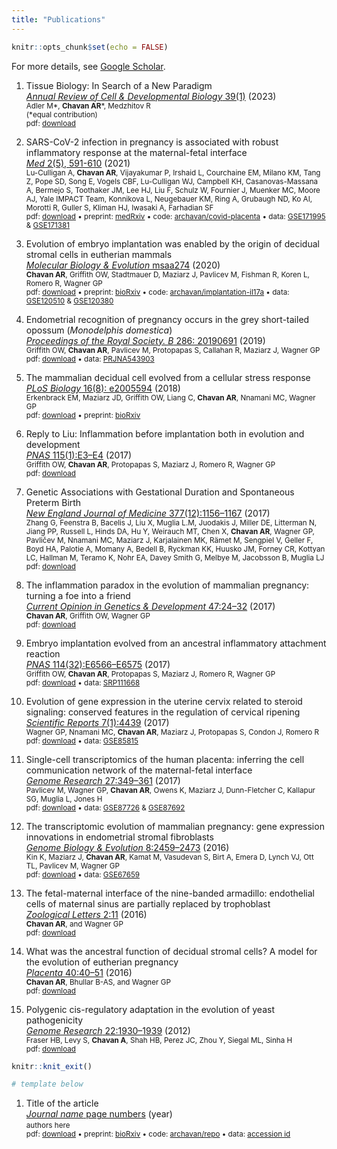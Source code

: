 ```yaml
---
title: "Publications"
---
```


```r
knitr::opts_chunk$set(echo = FALSE)
```

For more details, see [Google Scholar](https://scholar.google.com/citations?user=8ikC3u0AAAAJ&hl=en).

1. Tissue Biology: In Search of a New Paradigm    
[*Annual Review of Cell & Developmental Biology* 39(1)](https://doi.org/10.1146/annurev-cellbio-120420-113830) (2023)  
<small>
Adler M\*, **Chavan AR**\*, Medzhitov R  
(\*equal contribution)    
pdf: [download](static/publications/Adler_2023_annurev-cellbio.pdf)
</small>

1. SARS-CoV-2 infection in pregnancy is associated with robust inflammatory response at the maternal-fetal interface  
[*Med* 2(5), 591-610](https://doi.org/10.1016/j.medj.2021.04.016) (2021)  
<small>
Lu-Culligan A, **Chavan AR**, Vijayakumar P, Irshaid L, Courchaine EM, Milano KM, Tang Z, Pope SD, Song E, Vogels CBF, Lu-Culligan WJ, Campbell KH, Casanovas-Massana A, Bermejo S, Toothaker JM, Lee HJ, Liu F, Schulz W, Fournier J, Muenker MC, Moore AJ, Yale IMPACT Team, Konnikova L, Neugebauer KM, Ring A, Grubaugh ND, Ko AI, Morotti R, Guller S, Kliman HJ, Iwasaki A, Farhadian SF  
pdf: [download](static/publications/Lu-Culligan_2021_med.pdf) •
preprint: [medRxiv](https://www.medrxiv.org/content/10.1101/2021.01.25.21250452v1) •
code: [archavan/covid-placenta](https://github.com/archavan/covid-placenta) •
data: [GSE171995](https://www.ncbi.nlm.nih.gov/geo/query/acc.cgi?acc=GSE171995) & 
[GSE171381](https://www.ncbi.nlm.nih.gov/geo/query/acc.cgi?acc=GSE171381)
</small>


1. Evolution of embryo implantation was enabled by the origin of decidual stromal cells in eutherian mammals  
[*Molecular Biology & Evolution* msaa274](https://doi.org/10.1093/molbev/msaa274) (2020)  
<small>
**Chavan AR**, Griffith OW, Stadtmauer D, Maziarz J, Pavlicev M, Fishman R, Koren L, Romero R, Wagner GP   
 pdf: [download](static/publications/Chavan_2020_MBE.pdf) •
preprint: [bioRxiv](https://doi.org/10.1101/429571) •
code: [archavan/implantation-il17a](https://github.com/archavan/implantation-il17a) •
data: [GSE120510](https://www.ncbi.nlm.nih.gov/geo/query/acc.cgi?acc=GSE120510) & [GSE120380](https://www.ncbi.nlm.nih.gov/geo/query/acc.cgi?acc=GSE120380)
</small>

1. Endometrial recognition of pregnancy occurs in the grey short-tailed opossum (*Monodelphis domestica*)  
[*Proceedings of the Royal Society. B* 286: 20190691](https://royalsocietypublishing.org/doi/10.1098/rspb.2019.0691) (2019)  
<small>
Griffith OW, **Chavan AR**, Pavlicev M, Protopapas S, Callahan R, Maziarz J, Wagner GP  
pdf: [download](static/publications/Griffith_2019_ProcB.pdf) •
data: [PRJNA543903](https://www.ncbi.nlm.nih.gov/bioproject/PRJNA543903)
</small>

1. The mammalian decidual cell evolved from a cellular stress response  
[*PLoS Biology* 16(8): e2005594](https://doi.org/10.1371/journal.pbio.2005594) (2018)   
<small>
Erkenbrack EM, Maziarz JD, Griffith OW, Liang C, **Chavan AR**, Nnamani MC, Wagner GP    
pdf: [download](static/publications/Erkenbrack_2018_plos-bio.pdf) •
preprint: [bioRxiv](https://doi.org/10.1101/246397)
</small>

1. Reply to Liu: Inflammation before implantation both in evolution and development  
[*PNAS* 115(1):E3--E4](https://doi.org/10.1073/pnas.1717001115) (2017)   
<small>
Griffith OW, **Chavan AR**, Protopapas S, Maziarz J, Romero R, Wagner GP    
pdf: [download](static/publications/Griffith_2017_PNAS-b.pdf)
</small>

1. Genetic Associations with Gestational Duration and Spontaneous Preterm Birth  
[*New England Journal of Medicine* 377(12):1156--1167](https://www.nejm.org/doi/full/10.1056/NEJMoa1612665) (2017)  
<small>
Zhang G, Feenstra B, Bacelis J, Liu X, Muglia L.M, Juodakis J, Miller DE, Litterman N, Jiang PP, Russell L, Hinds DA, Hu Y, Weirauch MT, Chen X, **Chavan AR**, Wagner GP, Pavličev M, Nnamani MC, Maziarz J, Karjalainen MK, Rämet M, Sengpiel V, Geller F, Boyd HA, Palotie A, Momany A, Bedell B, Ryckman KK, Huusko JM, Forney CR, Kottyan LC, Hallman M, Teramo K, Nohr EA, Davey Smith G, Melbye M, Jacobsson B, Muglia LJ   
pdf: [download](static/publications/Zhang_2017_NEJM.pdf)
</small>

1. The inflammation paradox in the evolution of mammalian pregnancy: turning a foe into a friend  
[*Current Opinion in Genetics & Development* 47:24--32](https://doi.org/10.1016/j.gde.2017.08.004) (2017)  
<small>
**Chavan AR**, Griffith OW, Wagner GP  
pdf: [download](static/publications/Chavan_2017_COGD.pdf)
</small>

1. Embryo implantation evolved from an ancestral inflammatory attachment reaction    
[*PNAS* 114(32):E6566--E6575](https://doi.org/10.1073/pnas.1701129114) (2017)  
<small>
Griffith OW, **Chavan AR**, Protopapas S, Maziarz J, Romero R, Wagner GP  
pdf: [download](static/publications/Griffith_2017_PNAS-a.pdf) • 
data: [SRP111668](https://www.ncbi.nlm.nih.gov/sra/SRP111668)
</small>

1. Evolution of gene expression in the uterine cervix related to steroid signaling: conserved features in the regulation of cervical ripening    
[*Scientific Reports* 7(1):4439](https://doi.org/10.1038/s41598-017-04759-6) (2017)   
<small>
Wagner GP, Nnamani MC, **Chavan AR**, Maziarz J, Protopapas S, Condon J, Romero R    
pdf: [download](static/publications/Wagner_2017_sci-rep.pdf) • 
data:  [GSE85815](https://www.ncbi.nlm.nih.gov/geo/query/acc.cgi?acc=GSE85815)
</small>

1. Single-cell transcriptomics of the human placenta: inferring the cell communication network of the maternal-fetal interface    
[*Genome Research* 27:349--361](http://www.genome.org/cgi/doi/10.1101/gr.207597.116) (2017)  
<small>
Pavlicev M, Wagner GP, **Chavan AR**, Owens K, Maziarz J, Dunn-Fletcher C, Kallapur SG, Muglia L, Jones H  
pdf: [download](static/publications/Pavlicev_2017_genome-res.pdf) •
data:  [GSE87726](https://www.ncbi.nlm.nih.gov/geo/query/acc.cgi?acc=GSE87726) & [GSE87692](https://www.ncbi.nlm.nih.gov/geo/query/acc.cgi?acc=GSE87692)
</small>

1. The transcriptomic evolution of mammalian pregnancy: gene expression innovations in endometrial stromal fibroblasts  
[*Genome Biology & Evolution* 8:2459--2473](https://doi.org/10.1093/gbe/evw168) (2016)  
<small>
Kin K, Maziarz J, **Chavan AR**, Kamat M, Vasudevan S, Birt A, Emera D, Lynch VJ, Ott TL, Pavlicev M, Wagner GP  
pdf: [download](static/publications/Kin_2016_GBE.pdf) •
data: [GSE67659](https://www.ncbi.nlm.nih.gov/geo/query/acc.cgi?acc=GSE67659)
</small>

1. The fetal-maternal interface of the nine-banded armadillo: endothelial cells of maternal sinus are partially replaced by trophoblast    
[*Zoological Letters* 2:11](https://doi.org/10.1186/s40851-016-0048-1) (2016)  
<small>
**Chavan AR**, and Wagner GP  
pdf: [download](static/publications/Chavan_2016_zool-lett.pdf)
</small>

1. What was the ancestral function of decidual stromal cells? A model for the evolution of eutherian pregnancy    
[*Placenta* 40:40--51](https://doi.org/10.1016/j.placenta.2016.02.012) (2016)  
<small>
**Chavan AR**, Bhullar B-AS, and Wagner GP  
pdf: [download](static/publications/Chavan_2016_placenta.pdf)
</small>

1. Polygenic cis-regulatory adaptation in the evolution of yeast pathogenicity  
[*Genome Research* 22:1930--1939](http://www.genome.org/cgi/doi/10.1101/gr.134080.111) (2012)  
<small>
Fraser HB, Levy S, **Chavan A**, Shah HB, Perez JC, Zhou Y, Siegal ML, Sinha H  
pdf: [download](static/publications/Fraser_2012_genome-res.pdf)
</small>


```r
knitr::knit_exit()

# template below
```


1. Title of the article  
[*Journal name* page numbers](doi link) (year)  
<small>
authors here  
pdf: [download](static/publications/link to pdf) • 
preprint: [bioRxiv](link to preprint) • 
code: [archavan/repo](link to repo)  •
data: [accession id](link to data)
</small>

